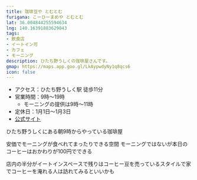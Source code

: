```yaml
---
title: 珈琲豆や とむとむ
furigana: こーひーまめや とむとむ
lat: 36.004844255594634
lng: 140.16391883629043
tags:
- 飲食店
- イートイン可
- カフェ
- モーニング
description: ひたち野うしくの珈琲屋さんです。
gmap: https://maps.app.goo.gl/LkAypwdyNy1q8qcs6
icon: false
---
```


<LinkedImage
  basename="hamyu044/tomutomu-sign"
  aspectRatio="16/14"
/>

- アクセス：ひたち野うしく駅 徒歩11分
- 営業時間：9時～19時
  - モーニングの提供は9時～11時
- 定休日：1月1日～1月3日
- [公式サイト](http://www.coffeetomtom.com/mameya.html)

ひたち野うしくにある朝9時からやっている珈琲屋

安価でモーニングが食べれてまったりできる空間
モーニングではないが本日のコーヒーはおかわりが100円でできる

店内の半分がイートインスペースで残りはコーヒー豆を売っているスタイルで家でコーヒーを淹れる人は訪れてみるといいかも

<LinkedImage
  basename="hamyu044/tomutomu-menu"
/>
